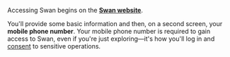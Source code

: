 Accessing Swan begins on the [**Swan website**](https://www.swan.io/start-now).

You'll provide some basic information and then, on a second screen, your **mobile phone number**.
Your mobile phone number is required to gain access to Swan, even if you're just exploring—it's how you'll log in and [consent](../../users/consent/index.mdx) to sensitive operations.
